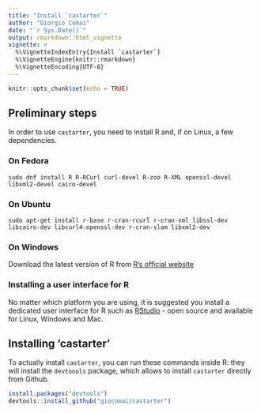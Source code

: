 ```yaml
---
title: "Install `castarter`"
author: "Giorgio Comai"
date: "`r Sys.Date()`"
output: rmarkdown::html_vignette
vignette: >
  %\VignetteIndexEntry{Install `castarter`}
  %\VignetteEngine{knitr::rmarkdown}
  %\VignetteEncoding{UTF-8}
---
```


```r
knitr::opts_chunk$set(echo = TRUE)
```

## Preliminary steps
In order to use `castarter`, you need to install R and, if on Linux, a few dependencies. 

### On Fedora
```install
sudo dnf install R R-RCurl curl-devel R-zoo R-XML openssl-devel libxml2-devel cairo-devel
```
### On Ubuntu
```install
sudo apt-get install r-base r-cran-rcurl r-cran-xml libssl-dev libcairo-dev libcurl4-openssl-dev r-cran-slam libxml2-dev
```
### On Windows
Download the latest version of R from [R's official website]( https://www.r-project.org/{https://www.r-project.org/)

### Installing a user interface for R
No matter which platform you are using, it is suggested you install a dedicated user interface for R such as [RStudio](https://www.rstudio.com/products/rstudio/download/) - open source and available for Linux, Windows and Mac. 

## Installing 'castarter'
To actually install `castarter`, you can run these commands inside R: they will install the `devtoools` package, which allows to install `castarter` directly from Github.

```r
install.packages("devtools")
devtools::install_github("giocomai/castarter")
```
